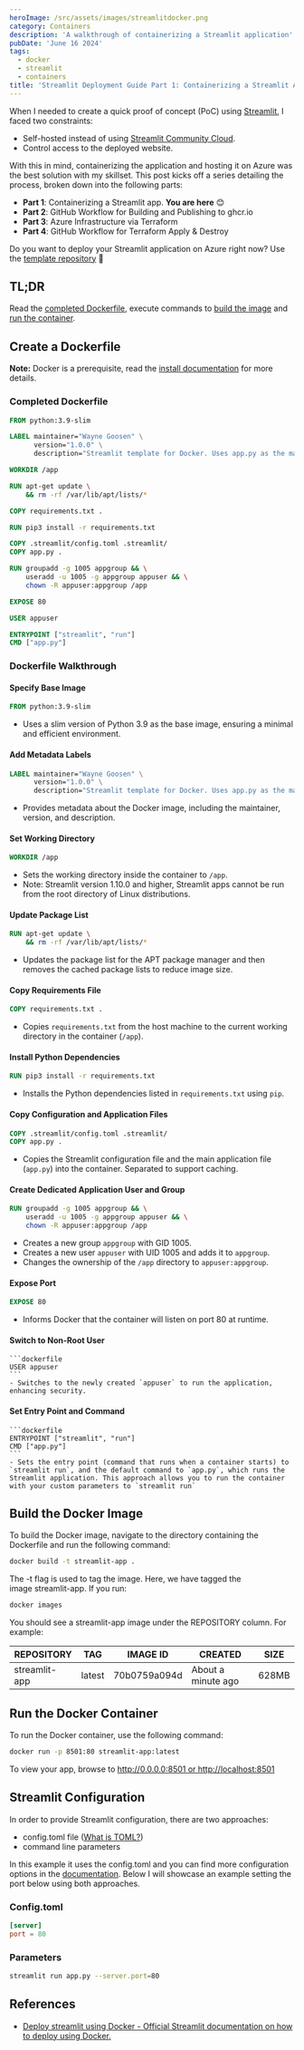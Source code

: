 ```yaml
---
heroImage: /src/assets/images/streamlitdocker.png
category: Containers
description: 'A walkthrough of containerizing a Streamlit application'
pubDate: 'June 16 2024'
tags:
  - docker
  - streamlit
  - containers
title: 'Streamlit Deployment Guide Part 1: Containerizing a Streamlit App'
---
```


When I needed to create a quick proof of concept (PoC) using [Streamlit](https://streamlit.io/), I faced two constraints:

- Self-hosted instead of using [Streamlit Community Cloud](https://streamlit.io/cloud).
- Control access to the deployed website.

With this in mind, containerizing the application and hosting it on Azure was the best solution with my skillset. This post kicks off a series detailing the process, broken down into the following parts:

- **Part 1**: Containerizing a Streamlit app. **You are here** 😊
- **Part 2**: GitHub Workflow for Building and Publishing to ghcr.io
- **Part 3**: Azure Infrastructure via Terraform
- **Part 4**: GitHub Workflow for Terraform Apply & Destroy

Do you want to deploy your Streamlit application on Azure right now? Use the [template repository](https://github.com/WayneGoosen/azure-streamlit-poc) 🚀

## TL;DR

Read the [completed Dockerfile](#completed-dockerfile), execute commands to [build the image](#build-the-docker-image) and [run the container](run-the-docker-container).

## Create a Dockerfile

**Note:** Docker is a prerequisite, read the [install documentation](https://docs.docker.com/get-docker/) for more details.

### Completed Dockerfile

```dockerfile
FROM python:3.9-slim

LABEL maintainer="Wayne Goosen" \
      version="1.0.0" \
      description="Streamlit template for Docker. Uses app.py as the main file."

WORKDIR /app

RUN apt-get update \
    && rm -rf /var/lib/apt/lists/*

COPY requirements.txt .

RUN pip3 install -r requirements.txt

COPY .streamlit/config.toml .streamlit/
COPY app.py .

RUN groupadd -g 1005 appgroup && \
    useradd -u 1005 -g appgroup appuser && \
    chown -R appuser:appgroup /app

EXPOSE 80

USER appuser

ENTRYPOINT ["streamlit", "run"]
CMD ["app.py"]
```

### Dockerfile Walkthrough

#### Specify Base Image

```dockerfile
FROM python:3.9-slim
```

- Uses a slim version of Python 3.9 as the base image, ensuring a minimal and efficient environment.

#### Add Metadata Labels

```dockerfile
LABEL maintainer="Wayne Goosen" \
      version="1.0.0" \
      description="Streamlit template for Docker. Uses app.py as the main file."
```

- Provides metadata about the Docker image, including the maintainer, version, and description.

#### Set Working Directory

```dockerfile
WORKDIR /app
```

- Sets the working directory inside the container to `/app`.
- Note: Streamlit version 1.10.0 and higher, Streamlit apps cannot be run from the root directory of Linux distributions.

#### Update Package List

```dockerfile
RUN apt-get update \
    && rm -rf /var/lib/apt/lists/*
```

- Updates the package list for the APT package manager and then removes the cached package lists to reduce image size.

#### Copy Requirements File

```dockerfile
COPY requirements.txt .
```

- Copies `requirements.txt` from the host machine to the current working directory in the container (`/app`).

#### Install Python Dependencies

```dockerfile
RUN pip3 install -r requirements.txt
```

- Installs the Python dependencies listed in `requirements.txt` using `pip`.

#### Copy Configuration and Application Files

```dockerfile
COPY .streamlit/config.toml .streamlit/
COPY app.py .
```

- Copies the Streamlit configuration file and the main application file (`app.py`) into the container. Separated to support caching.

#### Create Dedicated Application User and Group

```dockerfile
RUN groupadd -g 1005 appgroup && \
    useradd -u 1005 -g appgroup appuser && \
    chown -R appuser:appgroup /app
```

- Creates a new group `appgroup` with GID 1005.
- Creates a new user `appuser` with UID 1005 and adds it to `appgroup`.
- Changes the ownership of the `/app` directory to `appuser:appgroup`.

#### Expose Port

```dockerfile
EXPOSE 80
```

- Informs Docker that the container will listen on port 80 at runtime.

#### Switch to Non-Root User

    ```dockerfile
    USER appuser
    ```
    - Switches to the newly created `appuser` to run the application, enhancing security.

#### Set Entry Point and Command

    ```dockerfile
    ENTRYPOINT ["streamlit", "run"]
    CMD ["app.py"]
    ```
    - Sets the entry point (command that runs when a container starts) to `streamlit run`, and the default command to `app.py`, which runs the Streamlit application. This approach allows you to run the container with your custom parameters to `streamlit run`

## Build the Docker Image

To build the Docker image, navigate to the directory containing the Dockerfile and run the following command:

```bash
docker build -t streamlit-app .
```

The -t flag is used to tag the image. Here, we have tagged the image streamlit-app. If you run:

```bash
docker images
```

You should see a streamlit-app image under the REPOSITORY column. For example:

| REPOSITORY    | TAG    | IMAGE ID     | CREATED            | SIZE  |
| ------------- | ------ | ------------ | ------------------ | ----- |
| streamlit-app | latest | 70b0759a094d | About a minute ago | 628MB |

## Run the Docker Container

To run the Docker container, use the following command:

```bash
docker run -p 8501:80 streamlit-app:latest
```

To view your app, browse to http://0.0.0.0:8501 or http://localhost:8501

## Streamlit Configuration

In order to provide Streamlit configuration, there are two approaches:

- config.toml file ([What is TOML?](https://toml.io/))
- command line parameters

In this example it uses the config.toml and you can find more configuration options in the [documentation](https://docs.streamlit.io/develop/api-reference/configuration/config.toml). Below I will showcase an example setting the port below using both approaches.

### Config.toml

```toml
[server]
port = 80
```

### Parameters

```bash
streamlit run app.py --server.port=80
```

## References

- [Deploy streamlit using Docker - Official Streamlit documentation on how to deploy using Docker.](https://docs.streamlit.io/deploy/tutorials/docker)
